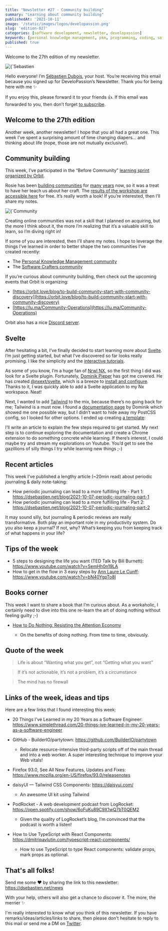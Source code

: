 ```yaml
---
title: "Newsletter #27 - Community building"
summary: "Learning about community building"
publishedAt: '2021-10-11'
image: '/static/images/logos/developassion.png'
slug: 'edition-027'
categories: [software development, newsletter, developassion]
keywords: [personal knowledge management, pkm, programming, coding, software development]
published: true
---
```


Welcome to the 27th edition of my newsletter.

<BlogPostCenteredContent>
  <Image
    alt={`Sebastien Dubois's Newsletter`}
    src={`/static/images/logos/developassion.png`}
    width={480}
    height={270}
    priority
  />
</BlogPostCenteredContent>

Hello everyone! I’m [Sébastien Dubois](https://dsebastien.net), your host. You’re receiving this email because you signed up for DeveloPassion’s Newsletter. Thank you for being here with me ✨

If you enjoy this, please forward it to your friends 👍. If this email was forwarded to you, then don’t forget [to subscribe](https://dsebastien.net/news).

## Welcome to the 27th edition

Another week, another newsletter! I hope that you all had a great one.
This week I’ve spent a surprising amount of time changing diapers… and thinking about life (nope, those are not mutually exclusive!).

## Community building


This week, I’ve participated in the “Before Community” [learning sprint organized by Orbit](https://lu.ma/Before-Community).

Rosie has been [building communities](https://rosie.land) for [many years](https://www.indiehackers.com/interview/how-i-built-an-80k-mo-business-by-listening-to-my-audience-596212dcdc) now, so it was a treat to have her teach us about her craft. The [results of the workshop are accessible here](https://miro.com/app/board/o9J_ltNAuD8=/) for free. It’s really worth a look! If you’re interested, then I’ll share my notes.

<BlogPostCenteredContent>
  <Image
    alt={`Community building workshop output`}
    src={`/static/images/news/2021/2021-10-10-community-building.png`}
    width={1589}
    height={845}
    priority
  />
</BlogPostCenteredContent>

Creating online communities was not a skill that I planned on acquiring, but the more I think about it, the more I’m realizing that it’s a valuable skill to learn, so I’m diving right in!

If some of you are interested, then I’ll share my notes. I hope to leverage the things I’ve learned in order to better shape the two communities I’ve created recently:

-   The [Personal Knowledge Management community](https://dsebastien.net/pkm-community)
-   The [Software Crafters community](https://dsebastien.net/blog/2021-08-25-software-crafters-community)

If you’re curious about community building, then check out the upcoming events that Orbit is organizing:

-   [https://orbit.love/blog/to-build-community-start-with-community-discovery](https://orbit.love/blog/to-build-community-start-with-community-discovery)
-   [https://lu.ma/Community-Operations](https://lu.ma/Community-Operations)

Orbit also has a nice [Discord server](https://discord.orbit.love/).

## Svelte

<Tweet tweetLink="dSebastien/status/1446385276419518491" />

After hesitating a bit, I’ve finally decided to start learning more about [Svelte](https://svelte.dev). I’m just getting started, but what I’ve discovered so far looks really promising. I like the simplicity and the [interactive tutorials](https://svelte.dev/tutorial/basics).

As some of you know, I’m a huge fan of [Nrwl NX](https://nx.dev), so the first thing I did was look for a Svelte plugin. Fortunately, [Dominik Pieper](https://twitter.com/dominik_pieper) has got me covered. He has created [@nxext/svelte](https://www.npmjs.com/package/@nxext/svelte), which is a breeze to [install and configure](https://nxext.dev/docs/svelte/installation). Thanks to it, I was quickly able to add a Svelte application to my Nx workspace. Neat!

Next, I wanted to add [Tailwind](https://tailwindui.com/) to the mix, because there’s no going back for me; Tailwind is a must now. I found a [documentation page](https://nxext.dev/docs/svelte/examples/custom-preprocessor-config) by Dominik which showed me one possible way, but I didn’t want to hide away my PostCSS config, so I looked for other options. I ended up creating [a template](https://github.com/dsebastien/svelte-tailwind-nx-template):

<Tweet tweetLink="dSebastien/status/1447202780989509633" />

I’ll write an article to explain the few steps required to get started.
My next step is to continue exploring the documentation and create a Chrome extension to do something concrete while learning.
If there’s interest, I could maybe try and stream my explorations on Youtube. You’d get to see the gazillions of silly things I try while learning new things ;-)

## Recent articles

This week I’ve published a lengthy article (~20min read) about periodic journaling & daily note-taking:

* How periodic journaling can lead to a more fulfilling life - Part 1: https://dsebastien.net/blog/2021-10-07-periodic-journaling-part-1
* How periodic journaling can lead to a more fulfilling life - Part 2: https://dsebastien.net/blog/2021-10-07-periodic-journaling-part-2

It may sound silly, but journaling & periodic reviews are really transformative. Both play an important role in my productivity system. Do you also keep a journal? If not, why? What’s keeping you from keeping track of what happens in your life?

## Tips of the week

* 5 steps to designing the life you want (TED Talk by Bill Burnett): https://www.youtube.com/watch?v=SemHh0n19LA
* How to get in the flow in 3 easy steps by [Ann Laure Le Cunff](https://twitter.com/anthilemoon): https://www.youtube.com/watch?v=bN40YgpTo8I

<Tweet tweetLink="dSebastien/status/1443834683792502791" />

## Books corner

This week I want to share a book that I’m curious about. As a workaholic, I certainly need to dive into this one re-learn the art of doing nothing without feeling guilty ;-)

* <a href="https://www.amazon.com/How-Do-Nothing-Resisting-Attention/dp/1612198554?tag=dsebastien00-20" rel="noopener">How to Do Nothing: Resisting the Attention Economy</a>

  * On the benefits of doing nothing. From time to time, obviously.

## Quote of the week

> Life is about “Wanting what you get”, not “Getting what you want”

> If it’s not actionable, it’s not a problem, it’s a circumstance

> The mind has no firewall

## Links of the week, ideas and tips

Here are a few links that I found interesting this week:

* 20 Things I've Learned in my 20 Years as a Software Engineer: https://www.simplethread.com/20-things-ive-learned-in-my-20-years-as-a-software-engineer
* GitHub - BuilderIO/partytown: https://github.com/BuilderIO/partytown

  * Relocate resource-intensive third-party scripts off of the main thread and into a web worker. A super interesting technique to improve your Web vitals!
* Firefox 93.0, See All New Features, Updates and Fixes: https://www.mozilla.org/en-US/firefox/93.0/releasenotes
* daisyUI — Tailwind CSS Components: https://daisyui.com/

  * An awesome UI kit using Tailwind
* PodRocket - A web development podcast from LogRocket: https://open.spotify.com/show/6oFuKu89C9X1wQ7bT0QEM2

  * Given the quality of LogRocket’s blog, I’m convinced that the podcast is worth a listen!
* How to Use TypeScript with React Components: https://dmitripavlutin.com/typescript-react-components/

  * How to use TypeScript to type React components: validate props, mark props as optional.

## That's all folks!

Send me some ❤️ by sharing the link to this newsletter: https://dsebastien.net/news

With your help, others will also get a chance to discover it. The more, the merrier ✨

I'm really interested to know what you think of this newsletter. If you have remarks/ideas/articles/links to share, then please don't hesitate to reply to this mail or send me a DM on <a href="https://twitter.com/dSebastien" rel="noopener">Twitter</a>.

<BlogPostSignature />
